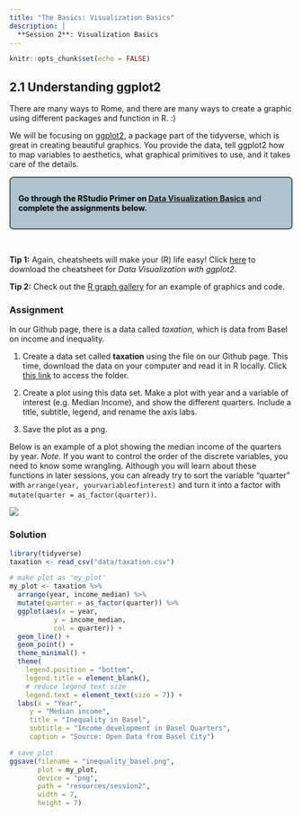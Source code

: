 ```yaml
---
title: "The Basics: Visualization Basics"
description: |
  **Session 2**: Visualization Basics
---
```


```r
knitr::opts_chunk$set(echo = FALSE)
```
<style>
  .blackbox {
    padding: 1em;
    background: #b0c4cf;
    color: black;
    border: 2px solid #455a64;
    border-radius: 7px;
  }
</style>

## 2.1 Understanding ggplot2

There are many ways to Rome, and there are many ways to create a graphic using different packages and function in R. :)

We will be focusing on [ggplot2](https://ggplot2.tidyverse.org/), a package part of the tidyverse, which is great in creating beautiful graphics. You provide the data, tell ggplot2 how to map variables to aesthetics, what graphical primitives to use, and it takes care of the details. 

:::: {.blackbox data-latex=""}
**Go through the RStudio Primer on [Data Visualization Basics](https://rstudio.cloud/learn/primers/1.1)** and **complete the assignments below.**
::::
<p>&nbsp;</p>

**Tip 1:** Again, cheatsheets will make your (R) life easy! Click [here](resources/session1/data-visualization-2.1.pdf) to download the cheatsheet for *Data Visualization with ggplot2*.

**Tip 2:** Check out the [R graph gallery](https://www.r-graph-gallery.com/) for an example of graphics and code.

### Assignment

In our Github page, there is a data called *taxation*, which is data from Basel on income and inequality. 

  1. Create a data set called **taxation** using the file on our Github page. This time, download the data on your computer and read it in R locally. Click [this link](https://github.com/cdsbasel/rtraining/tree/main/data) to access the folder.

  2. Create a plot using this data set. Make a plot with year and a variable of interest (e.g. Median Income), and show the different quarters. Include a title, subtitle, legend, and rename the axis labs. 
  
  3. Save the plot as a png. 
  
Below is an example of a plot showing the median income of the quarters by year. *Note.* If you want to control the order of the discrete variables, you need to know some wrangling. Although you will learn about these functions in later sessions, you can already try to sort the variable "quarter" with `arrange(year, yourvariableofinterest)` and turn it into a factor with `mutate(quarter = as_factor(quarter))`.
  
![](resources/session2/inequality_basel.png)
  

### Solution
``` r
library(tidyverse)
taxation <- read_csv("data/taxation.csv")

# make plot as 'my_plot'
my_plot <- taxation %>%
  arrange(year, income_median) %>%
  mutate(quarter = as_factor(quarter)) %>%
  ggplot(aes(x = year, 
           y = income_median, 
           col = quarter)) +
  geom_line() + 
  geom_point() +
  theme_minimal() +
  theme(
    legend.position = "bottom",
    legend.title = element_blank(),
    # reduce legend text size
    legend.text = element_text(size = 7)) +
  labs(x = "Year",
     y = "Median income",
     title = "Inequality in Basel",
     subtitle = "Income development in Basel Quarters",
     caption = "Source: Open Data from Basel City")

# save plot
ggsave(filename = "inequality_basel.png",
       plot = my_plot,
       device = "png",
       path = "resources/session2",
       width = 7, 
       height = 7)
```